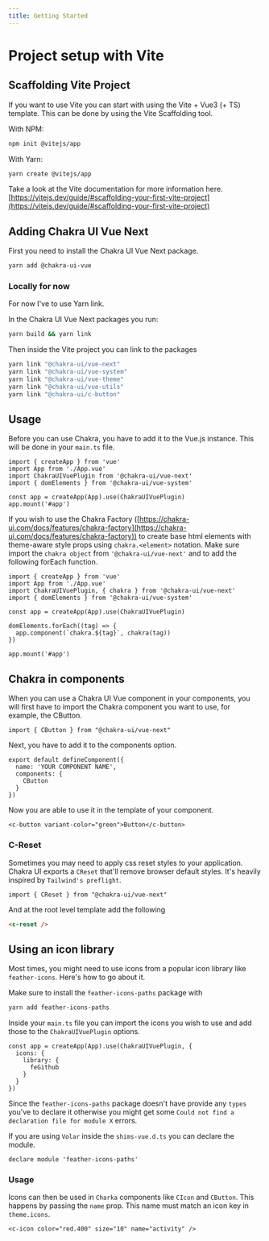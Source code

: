 ```yaml
---
title: Getting Started
---
```


# Project setup with Vite

## Scaffolding Vite Project

If you want to use Vite you can start with using the Vite + Vue3 (+ TS) template. This can be done by using the Vite Scaffolding tool.

With NPM:

```bash
npm init @vitejs/app
```

With Yarn:

```bash
yarn create @vitejs/app
```

Take a look at the Vite documentation for more information here. [https://vitejs.dev/guide/#scaffolding-your-first-vite-project](https://vitejs.dev/guide/#scaffolding-your-first-vite-project)

## Adding Chakra UI Vue Next

First you need to install the Chakra UI Vue Next package.

```bash
yarn add @chakra-ui-vue
```

### Locally for now

For now I've to use Yarn link. 

In the Chakra UI Vue Next packages you run: 

```bash
yarn build && yarn link
```

Then inside the Vite project you can link to the packages

```bash
yarn link "@chakra-ui/vue-next"
yarn link "@chakra-ui/vue-system"
yarn link "@chakra-ui/vue-theme"
yarn link "@chakra-ui/vue-utils"
yarn link "@chakra-ui/c-button"
```

## Usage

Before you can use Chakra, you have to add it to the Vue.js instance. This will be done in your `main.ts` file. 

```tsx
import { createApp } from 'vue'
import App from './App.vue'
import ChakraUIVuePlugin from '@chakra-ui/vue-next'
import { domElements } from '@chakra-ui/vue-system'

const app = createApp(App).use(ChakraUIVuePlugin)
app.mount('#app')
```

If you wish to use the Chakra Factory ([https://chakra-ui.com/docs/features/chakra-factory](https://chakra-ui.com/docs/features/chakra-factory)) to create base html elements with theme-aware style props using `chakra.<element>` notation.
Make sure import the `chakra object` from `'@chakra-ui/vue-next'` and to add the following forEach function.

```tsx
import { createApp } from 'vue'
import App from './App.vue'
import ChakraUIVuePlugin, { chakra } from '@chakra-ui/vue-next'
import { domElements } from '@chakra-ui/vue-system'

const app = createApp(App).use(ChakraUIVuePlugin)

domElements.forEach((tag) => {
  app.component(`chakra.${tag}`, chakra(tag))
})

app.mount('#app')
```

## Chakra in components

When you can use a Chakra UI Vue component in your components, you will first have to import the Chakra component you want to use, for example, the CButton.

```tsx
import { CButton } from "@chakra-ui/vue-next"
```

Next, you have to add it to the components option. 

```tsx
export default defineComponent({
  name: 'YOUR COMPONENT NAME',
  components: {
    CButton
  }
})
```

Now you are able to use it in the template of your component.

```tsx
<c-button variant-color="green">Button</c-button>
```

### C-Reset

Sometimes you may need to apply css reset styles to your application. Chakra UI exports a `CReset` that'll remove browser default styles. It's heavily inspired by `Tailwind's preflight`.

```tsx
import { CReset } from "@chakra-ui/vue-next"
```

And at the root level template add the following

```html
<c-reset />
```

## Using an icon library

Most times, you might need to use icons from a popular icon library like `feather-icons`. Here's how to go about it.

Make sure to install the `feather-icons-paths` package with

```bash
yarn add feather-icons-paths
```

Inside your `main.ts` file you can import the icons you wish to use and add those to the `ChakraUIVuePlugin` options.

```tsx
const app = createApp(App).use(ChakraUIVuePlugin, {
  icons: {
    library: {
      feGithub
    }
  }
})
```

Since the `feather-icons-paths` package doesn't have provide any `types` you've to declare it otherwise you might get some `Could not find a declaration file for module X` errors.

If you are using `Volar` inside the `shims-vue.d.ts` you can declare the module.

```tsx
declare module 'feather-icons-paths'
```

### Usage

Icons can then be used in `Charka` components like `CIcon` and `CButton`. This happens by passing the `name` prop. This name must match an icon key in `theme.icons`.

```tsx
<c-icon color="red.400" size="10" name="activity" />
```
